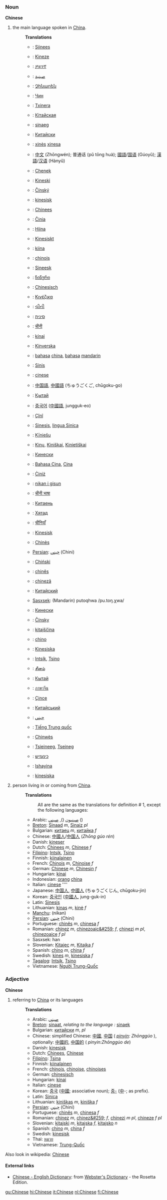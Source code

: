 === Noun ===
'''Chinese'''

#the main language spoken in [[China]].
#:
#:'''Translations'''
#:*{{af}}: [[Sjinees]]
#:*{{sq}}: [[Kineze]]
#:*{{am}}: [[ቻይንኛ]]
#:*{{ar}}: [[صينية]]
#:*{{hy}}: [[Չինարեն]]
#:*{{az}}: [[Чин]]
#:*{{eu}}: [[Txinera]]
#:*{{be}}: [[Кітайская]]
#:*{{br}}: [[sinaeg]] {{m}}
#:*{{bg}}: [[Китайски]]
#:*{{ca}}: [[xinès]] {{m}} [[xinesa]] {{f}}
#:*{{zh}}: [[中文]] (Zhōngwén); 普通话 (pǔ tōng huà); [[國語]]/[[国语]] (Gúoyŭ); [[漢語]]/[[汉语]] (Hànyŭ)
#:*{{kw}}: [[Chenek]]
#:*{{hr}}: [[Kineski]]
#:*{{cs}}: [[Čínský]]
#:*{{da}}: [[kinesisk]]
#:*{{nl}}: [[Chinees]] {{n}}
#:*{{eo}}: [[Ĉinia]]
#:*{{et}}: [[Hiina]]
#:*{{fo}}: [[Kinesiskt]]
#:*{{fi}}: [[kiina]]
#:*{{fr}}: [[chinois]] {{m}}
#:*{{fy}}: [[Sineesk]]
#:*{{ka}}: [[ჩინური]]
#:*{{de}}: [[Chinesisch]] {{n}}
#:*{{el}}: [[Κινέζικα]]
#:*{{gu}}: [[ચીની]]
#:*{{he}}: [[סינית]]
#:*{{hi}}: [[चीनी]]
#:*{{hu}}: [[kínai]]
#:*{{is}}: [[Kínverska]]
#:*{{id}}: [[bahasa]] [[china]], [[bahasa]] [[mandarin]]
#:*{{ga}}: [[Sínis]]
#:*{{it}}: [[cinese]]
#:*{{ja}}: [[中国語]], [[中國語]] (ちゅうごくご, chūgoku-go)
#:*{{kk}}: [[Қытай]]
#:*{{ko}}: [[중국어]] ([[中國語]], jungguk-eo)
#:*{{ku}}: [[Çînî]]
#:*{{la}}: [[Sinesis]], [[lingua Sinica]]
#:*{{lv}}: [[Ķīniešu]]
#:*{{lt}}: [[Kinų]], [[Kiniškai]], [[Kinietiškai]]
#:*{{mk}}: [[Кинески]]
#:*{{ms}}: [[Bahasa Cina]], [[Cina]]
#:*{{mt}}: [[Ċiniż]]
#:*{{mnc}}: [[nikan i gisun]]
#:*{{mr}}: [[चीनी भाषा]]
#:*{{mdf}}: [[Китаень]]
#:*{{mn}}: [[Хятад]]
#:*{{ne}}: [[चीनियाँ]]
#:*{{no}}: [[Kinesisk]]
#:*{{oc}}: [[Chinès]]
#:*[[Persian]]: [[چيني]] (Chini)
#:*{{pl}}: [[Chiński]]
#:*{{pt}}: [[chinês]]
#:*{{ro}}: [[chineză]]
#:*{{ru}}: [[Китайский]]
#:*[[Sasxsek]]: (Mandarin) putoqhwa  /pu.toŋ.χwa/
#:*{{sr}}: [[Кинески]]
#:*{{sk}}: [[Čínsky]]
#:*{{sl}}: [[kitajščina]] {{f}}
#:*{{es}}: [[chino]]
#:*{{sw}}: [[Kinesiska]]
#:*{{tl}}: [[Intsík]], [[Tsino]]
#:*{{ta}}: [[சீனம்]]
#:*{{tt}}: [[Кытай]]
#:*{{th}}: [[ภาษาจีน]]
#:*{{tr}}: [[Çince]]
#:*{{uk}}: [[Китайський]]
#:*{{ur}}: [[چيني]]
#:*{{vi}}: [[Tiếng Trung quốc]]
#:*{{wa}}: [[Chinwès]]
#:*{{cy}}: [[Tsieineeg]], [[Tseineg]]
#:*{{yi}}: [[כינעזיש]]
#:*{{zu}}: [[Ishayina]]
#:*{{sv}}: [[kinesiska]]
#:
#person living in or coming from [[China]].
#:
#:'''Translations'''
#:: All are the same as the translations for definition # 1, except the following languages:
#:*Arabic: [[صينيون]]  (), [[صيني]]  ()
#:*[[Breton]]: [[Sinaad]] ''m'', [[Sinaiz]] ''pl''
#:*Bulgarian: [[китаец]] ''m'', [[китайка]] ''f''
#:*Chinese: [[中國人]]/[[中国人]] (''Zhōng gúo rén'')
#:*Danish: [[kineser]]
#:*Dutch: [[Chinees]] ''m'', [[Chinese]] ''f''
#:*[[Filipino]]: [[Intsik]], [[Tsino]]
#:*Finnish: [[kiinalainen]]
#:*French: [[Chinois]] ''m'', [[Chinoise]] ''f''
#:*German: [[Chinese]] ''m'', [[Chinesin]] ''f''
#:*Hungarian: [[kínai]]
#:*Indonesian: [[orang]] [[china]]
#:*Italian: [[cinese]] ''''
#:*Japanese: [[中国人]], [[中國人]] (ちゅうごくじん, chūgoku-jin)
#:*Korean: [[중국인]] ([[中國人]], jung-guk-in)
#:*Latin: [[Sinesis]]
#:*Lithuanian: [[kinas]] ''m'', [[kinė]] ''f''
#:*[[Manchu]]: (nikan)
#:*[[Persian]]: [[چيني]] (Chini)
#:*Portuguese: [[chinês]] ''m'', [[chinesa]] ''f''
#:*Romanian: [[chinez]] ''m'', [[chinezoaic&#259;]] ''f'', [[chinezi]] ''m pl'', [[chinezoaice]] ''f pl''
#:*Sasxsek: han
#:*Slovenian: [[Kitajec]] ''m'', [[Kitajka]] ''f''
#:*Spanish: [[chino]] ''m'', [[china]] ''f''
#:*Swedish: [[kines]] ''m'', [[kinesiska]] ''f''
#:*[[Tagalog]]: [[Intsik]], [[Tsino]]
#:*Vietnamese: [[Người Trung-Quốc]]

=== Adjective ===
'''Chinese'''

#referring to [[China]] or its languages
#:
#:'''Translations'''
#:*Arabic: [[صيني]]
#:*[[Breton]]: [[sinaat]], ''relating to the language :'' [[sinaek]]
#:*Bulgarian: [[китайски]] ''m'', ''pl''
#:*Chinese: simplified Chinese: [[中國]], [[中国]] ( ''[[pinyin]]: Zhōnggúo'' ), optionally: [[中國的]], [[中国的]] ( ''pinyin:Zhōnggúo de'')
#:*Danish: [[kinesisk]]
#:*Dutch: [[Chinees]], [[Chinese]]
#:*[[Filipino]]: [[Tsina]]
#:*Finnish: [[kiinalainen]]
#:*French: [[chinois]], [[chinoise]], [[chinoises]]
#:*German: [[chinesisch]]
#:*Hungarian: [[kínai]]
#:*Italian: [[cinese]]
#:*Korean: [[중국]] ([[中國]]; associative noun); [[중-]] ([[中]]-; as prefix).
#:*Latin: [[Sinica]]
#:*Lithuanian: [[kiniškas]] ''m'', [[kiniška]] ''f''
#:*[[Persian]]: [[چيني]] (Chini)
#:*Portuguese: [[chinês]] ''m'', [[chinesa]] ''f''
#:*Romanian: [[chinez]] ''m'', [[chinez&#259;]] ''f'', [[chinezi]] ''m pl'', [[chineze]] ''f pl''
#:*Slovenian: [[kitajski]] ''m'', [[kitajska]] ''f'', [[kitajsko]] ''n''
#:*Spanish: [[chino]] ''m'', [[china]] ''f''
#:*Swedish: [[kinesisk]]
#:*Thai: [[หมวย]]
#:*Vietnamese: [[Trung-Quốc]]

Also look in wikipedia: [[w:Chinese|Chinese]]

==== External links====
*[http://www.websters-online-dictionary.org/definition/Chinese-english/ Chinese - English Dictionary]: from [http://www.websters-online-dictionary.org/ Webster's Dictionary] - the Rosetta Edition.

[[gu:Chinese]]
[[hi:Chinese]]
[[it:Chinese]]
[[nl:Chinese]]
[[fi:Chinese]]